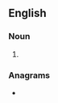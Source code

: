 {{also|Sharpers}}
==English==

===Noun===
{{head|en|noun plural form}}

# {{plural of|sharper|lang=en}}

===Anagrams===
* {{anagrams|en|a=aehprrss|harpress}}